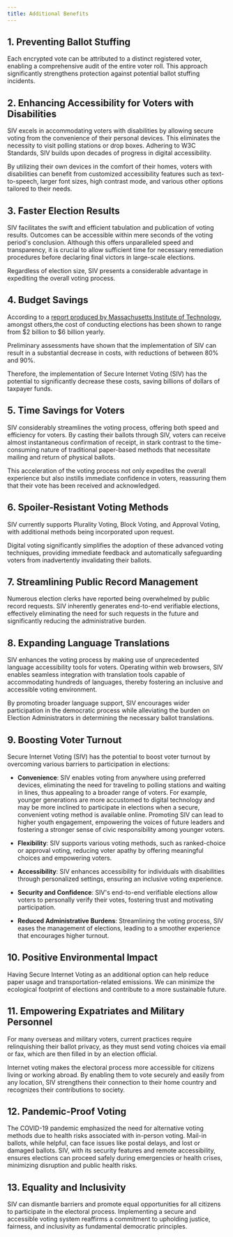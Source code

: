 ```yaml
---
title: Additional Benefits
---
```


## 1. Preventing Ballot Stuffing

Each encrypted vote can be attributed to a distinct registered voter, enabling a comprehensive audit of the entire voter roll. This approach significantly strengthens protection against potential ballot stuffing incidents.

## 2. Enhancing Accessibility for Voters with Disabilities

SIV excels in accommodating voters with disabilities by allowing secure voting from the convenience of their personal devices. This eliminates the necessity to visit polling stations or drop boxes. Adhering to W3C Standards, SIV builds upon decades of progress in digital accessibility.

By utilizing their own devices in the comfort of their homes, voters with disabilities can benefit from customized accessibility features such as text-to-speech, larger font sizes, high contrast mode, and various other options tailored to their needs.

## 3. Faster Election Results

SIV facilitates the swift and efficient tabulation and publication of voting results. Outcomes can be accessible within mere seconds of the voting period's conclusion. Although this offers unparalleled speed and transparency, it is crucial to allow sufficient time for necessary remediation procedures before declaring final victors in large-scale elections.

Regardless of election size, SIV presents a considerable advantage in expediting the overall voting process.

## 4. Budget Savings

According to a [report produced by Massachusetts Institute of Technology](https://electionlab.mit.edu/sites/default/files/2022-05/TheCostofConductingElections-2022.pdf), amongst others,the cost of conducting elections has been shown to range from $2 billion to $6 billion yearly.

Preliminary assessments have shown that the implementation of SIV can result in a substantial decrease in costs, with reductions of between 80% and 90%.

Therefore, the implementation of Secure Internet Voting (SIV) has the potential to significantly decrease these costs, saving billions of dollars of taxpayer funds.

## 5. Time Savings for Voters

SIV considerably streamlines the voting process, offering both speed and efficiency for voters. By casting their ballots through SIV, voters can receive almost instantaneous confirmation of receipt, in stark contrast to the time-consuming nature of traditional paper-based methods that necessitate mailing and return of physical ballots.

This acceleration of the voting process not only expedites the overall experience but also instills immediate confidence in voters, reassuring them that their vote has been received and acknowledged.

## 6. Spoiler-Resistant Voting Methods

SIV currently supports Plurality Voting, Block Voting, and Approval Voting, with additional methods being incorporated upon request.

Digital voting significantly simplifies the adoption of these advanced voting techniques, providing immediate feedback and automatically safeguarding voters from inadvertently invalidating their ballots.

## 7. Streamlining Public Record Management

Numerous election clerks have reported being overwhelmed by public record requests. SIV inherently generates end-to-end verifiable elections, effectively eliminating the need for such requests in the future and significantly reducing the administrative burden.

## 8. Expanding Language Translations

SIV enhances the voting process by making use of unprecedented language accessibility tools for voters. Operating within web browsers, SIV enables seamless integration with translation tools capable of accommodating hundreds of languages, thereby fostering an inclusive and accessible voting environment.

By promoting broader language support, SIV encourages wider participation in the democratic process while alleviating the burden on Election Administrators in determining the necessary ballot translations.

## 9. Boosting Voter Turnout

Secure Internet Voting (SIV) has the potential to boost voter turnout by overcoming various barriers to participation in elections:

- **Convenience**: SIV enables voting from anywhere using preferred devices, eliminating the need for traveling to polling stations and waiting in lines, thus appealing to a broader range of voters. For example, younger generations are more accustomed to digital technology and may be more inclined to participate in elections when a secure, convenient voting method is available online. Promoting SIV can lead to higher youth engagement, empowering the voices of future leaders and fostering a stronger sense of civic responsibility among younger voters.

- **Flexibility**: SIV supports various voting methods, such as ranked-choice or approval voting, reducing voter apathy by offering meaningful choices and empowering voters.

- **Accessibility**: SIV enhances accessibility for individuals with disabilities through personalized settings, ensuring an inclusive voting experience.

- **Security and Confidence**: SIV's end-to-end verifiable elections allow voters to personally verify their votes, fostering trust and motivating participation.

- **Reduced Administrative Burdens**: Streamlining the voting process, SIV eases the management of elections, leading to a smoother experience that encourages higher turnout.

## 10. Positive Environmental Impact

Having Secure Internet Voting as an additional option can help reduce paper usage and transportation-related emissions. We can minimize the ecological footprint of elections and contribute to a more sustainable future.

## 11. Empowering Expatriates and Military Personnel

For many overseas and military voters, current practices require relinquishing their ballot privacy, as they must send voting choices via email or fax, which are then filled in by an election official.

Internet voting makes the electoral process more accessible for citizens living or working abroad. By enabling them to vote securely and easily from any location, SIV strengthens their connection to their home country and recognizes their contributions to society.

## 12. Pandemic-Proof Voting

The COVID-19 pandemic emphasized the need for alternative voting methods due to health risks associated with in-person voting. Mail-in ballots, while helpful, can face issues like postal delays, and lost or damaged ballots. SIV, with its security features and remote accessibility, ensures elections can proceed safely during emergencies or health crises, minimizing disruption and public health risks.

## 13. Equality and Inclusivity

SIV can dismantle barriers and promote equal opportunities for all citizens to participate in the electoral process. Implementing a secure and accessible voting system reaffirms a commitment to upholding justice, fairness, and inclusivity as fundamental democratic principles.
